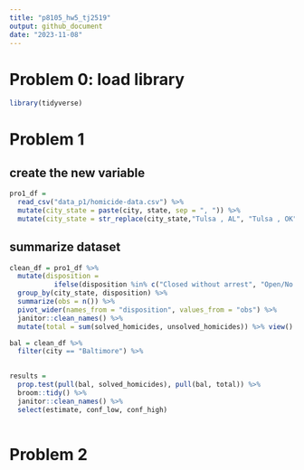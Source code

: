 ```yaml
---
title: "p8105_hw5_tj2519"
output: github_document
date: "2023-11-08"
---
```


# Problem 0: load library
```r
library(tidyverse)

```

# Problem 1
## create the new variable
```r
pro1_df = 
  read_csv("data_p1/homicide-data.csv") %>% 
  mutate(city_state = paste(city, state, sep = ", ")) %>% 
  mutate(city_state = str_replace(city_state,"Tulsa , AL", "Tulsa , OK"))

```

## summarize dataset
```r
clean_df = pro1_df %>% 
  mutate(disposition = 
           ifelse(disposition %in% c("Closed without arrest", "Open/No arrest"), "Unsolved homicides", "Solved homicides")) %>%
  group_by(city_state, disposition) %>% 
  summarize(obs = n()) %>% 
  pivot_wider(names_from = "disposition", values_from = "obs") %>% 
  janitor::clean_names() %>% 
  mutate(total = sum(solved_homicides, unsolved_homicides)) %>% view()

bal = clean_df %>% 
  filter(city == "Baltimore") %>% 
  

results = 
  prop.test(pull(bal, solved_homicides), pull(bal, total)) %>% 
  broom::tidy() %>% 
  janitor::clean_names() %>% 
  select(estimate, conf_low, conf_high)
  
```




# Problem 2
```r

```



